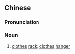 {{also|衣挂}}
==Chinese==
{{zh-forms|s=衣挂}}

===Pronunciation===
{{zh-pron
|m=yīguà
|cat=n
}}

===Noun===
{{zh-noun}}

# [[clothes]] [[rack]]; [[clothes]] [[hanger]]